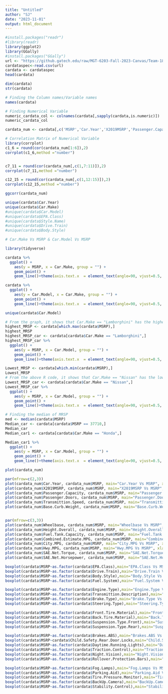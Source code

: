 ```yaml
---
title: "Untitled"
author: "SJ"
date: "2023-11-01"
output: html_document
---
```


```r
#install.packages("readr")
#library(readr)
library(ggplot2)
library(GGally)
#install.packages("GGally")
url <- "https://github.gatech.edu/raw/MGT-6203-Fall-2023-Canvas/Team-18/main/Data/CarSpecs.csv?token=GHSAT0AAAAAAAAC26TN5RFNYUES5XH5SGNMZKFK6TQ"
cardataspec<-read.csv(url)
cardata <- cardataspec 
head(cardata)
```


```r
dim(cardata)
str(cardata)

```
```r
# Finding the Column names/Variable names
names(cardata)
```
```r
# Finding Numerical Variable
numeric_cardata_col <- colnames(cardata[,sapply(cardata,is.numeric)])
numeric_cardata_col
```
```r
cardata_num <- cardata[,c('MSRP','Car.Year','X2019MSRP','Passenger.Capacity','Passenger.Doors','Transmittion.Speed','Base.Curb.Weight','Wheelbase','Height.Overall','Fuel.Tank.Capacity','Combined.Estimate.MPG','City.MPG','Hwy.MPG','SAE.Net.Torque','SAE.Net.Horsepower')]

```

```r
# Correlation Matrix of Numerical Variable
library(corrplot)
c1_6 = round(cor(cardata_num[1:6]),2)
corrplot(c1_6,method ="number")


c7_11 = round(cor(cardata_num[,c(1,7:11)]),2)
corrplot(c7_11,method ="number")

c12_15 = round(cor(cardata_num[,c(1,12:15)]),2)
corrplot(c12_15,method ="number")

ggcorr(cardata_num)


```
```r
unique(cardata$Car.Year)
unique(cardata$Car.Make)
#unique(cardata$Car.Model)
#unique(cardata$EPA.Class)
#unique(cardata$Style.Name)
#unique(cardata$Drive.Train)
#unique(cardata$Body.Style)

```



```r
# Car.Make Vs MSRP & Car.Model Vs MSRP

library(tidyverse)

cardata %>%
  ggplot() +
    aes(y = MSRP, x = Car.Make, group = "") +
    geom_point() + 
    geom_line()+theme(axis.text.x  = element_text(angle=90, vjust=0.5, size=8))

cardata %>%
  ggplot() +
    aes(y = Car.Model, x = Car.Make, group = "") +
    geom_point() + 
    geom_line()+theme(axis.text.x  = element_text(angle=90, vjust=0.5, size=8))
```


```r
unique(cardata$Car.Model)
```
```r
# From the graph, it shows that Car.Make == "Lamborghini" has the highest MRSP
highest_MRSP <- cardata[which.max(cardata$MSRP),]
highest_MRSP
highest_MRSP_car <- cardata[cardata$Car.Make == "Lamborghini",]
highest_MRSP_car %>%
  ggplot() +
    aes(y = MSRP, x = Car.Model, group = "") +
    geom_point() + 
    geom_line()+theme(axis.text.x  = element_text(angle=90, vjust=0.5, size=8))

```
```r

Lowest_MRSP <- cardata[which.min(cardata$MSRP),]
Lowest_MRSP
# From the above R code, it shows that Car.Make == "Nissan" has the lowest MRSP
Lowest_MRSP_car <- cardata[cardata$Car.Make == "Nissan",]
Lowest_MRSP_car %>%
  ggplot() +
    aes(y = MSRP, x = Car.Model, group = "") +
    geom_point() + 
    geom_line()+theme(axis.text.x  = element_text(angle=90, vjust=0.5, size=8))

```
```r
# Finding the median of MRSP
med <- median(cardata$MSRP)
Median_car <- cardata[cardata$MSRP == 37710,]
Median_car
Median_car1 <- cardata[cardata$Car.Make == "Honda",]

Median_car1 %>%
  ggplot() +
    aes(y = MSRP, x = Car.Model, group = "") +
    geom_point() + 
    geom_line()+theme(axis.text.x  = element_text(angle=90, vjust=0.5, size=8))

```
```r
plot(cardata_num)

```
```r
par(mfrow=c(2,3))
plot(cardata_num$Car.Year, cardata_num$MSRP, main="Car.Year Vs MSRP", xlab="Car.Year", ylab="MSRP", col="red", cex=2)
plot(cardata_num$X2019MSRP, cardata_num$MSRP, main="X2019MSRP Vs MSRP", xlab="X2019MSRP", ylab="MSRP", col="red", cex=2)
plot(cardata_num$Passenger.Capacity, cardata_num$MSRP, main="Passenger.Capacity Vs MSRP", xlab="Passenger.Capacity", ylab="MSRP", col="red", cex=2)
plot(cardata_num$Passenger.Doors, cardata_num$MSRP, main="Passenger.Doors Vs MSRP", xlab="Passenger.Doors", ylab="MSRP", col="red", cex=2)
plot(cardata_num$Transmittion.Speed, cardata_num$MSRP, main="Transmittion.Speed Vs MSRP", xlab="Transmittion.Speed", ylab="MSRP", col="red", cex=2)
plot(cardata_num$Base.Curb.Weight, cardata_num$MSRP, main="Base.Curb.Weight Vs MSRP", xlab="Base.Curb.Weight", ylab="MSRP", col="red", cex=2)



```

```r
par(mfrow=c(3,3))
plot(cardata_num$Wheelbase, cardata_num$MSRP, main="Wheelbase Vs MSRP", xlab="Wheelbase", ylab="MSRP", col="red", cex=2)
plot(cardata_num$Height.Overall, cardata_num$MSRP, main="Height.Overall Vs MSRP", xlab="Height.Overall", ylab="MSRP", col="red", cex=2)
plot(cardata_num$Fuel.Tank.Capacity, cardata_num$MSRP, main="Fuel.Tank.Capacity Vs MSRP", xlab="Fuel.Tank.Capacity", ylab="MSRP", col="red", cex=2)
plot(cardata_num$Combined.Estimate.MPG, cardata_num$MSRP, main="Combined.Estimate.MPG Vs MSRP", xlab="Combined.Estimate.MPG", ylab="MSRP", col="red", cex=2)
plot(cardata_num$City.MPG, cardata_num$MSRP, main="City.MPG Vs MSRP", xlab="City.MPG", ylab="MSRP", col="red", cex=2)
plot(cardata_num$Hwy.MPG, cardata_num$MSRP, main="Hwy.MPG Vs MSRP", xlab="Hwy.MPG", ylab="MSRP", col="red", cex=2)
plot(cardata_num$SAE.Net.Torque, cardata_num$MSRP, main="SAE.Net.Torque Vs MSRP", xlab="SAE.Net.Torque", ylab="MSRP", col="red", cex=2)
plot(cardata_num$SAE.Net.Horsepower, cardata_num$MSRP, main="SAE.Net.Horsepower Vs MSRP", xlab="SAE.Net.Horsepower", ylab="MSRP", col="red", cex=2)


```
```r

boxplot(cardata$MSRP~as.factor(cardata$EPA.Class),main="EPA.Class Vs MSRP",xlab="EPA.Class",ylab="MSRP",col="yellow",border="red")
boxplot(cardata$MSRP~as.factor(cardata$Drive.Train),main="Drive.Train Vs MSRP",xlab="Drive.Train",ylab="MSRP",col="yellow",border="red")
boxplot(cardata$MSRP~as.factor(cardata$Body.Style),main="Body.Style Vs MSRP",xlab="Body.Style",ylab="MSRP",col="yellow",border="red")
boxplot(cardata$MSRP~as.factor(cardata$Fuel.System),main="Fuel.System Vs MSRP",xlab="Fuel.System",ylab="MSRP",col="yellow",border="red")


```
```r
boxplot(cardata$MSRP~as.factor(cardata$Engine.Type),main="Engine.Type Vs MSRP",xlab="Engine.Type",ylab="MSRP",col="orange",border="brown")
boxplot(cardata$MSRP~as.factor(cardata$Transmittion.Description),main="Transmittion.Description Vs MSRP",xlab="Transmittion.Description",ylab="MSRP",col="orange",border="brown")
boxplot(cardata$MSRP~as.factor(cardata$Brake.Type),main="Brake.Type Vs MSRP",xlab="Brake.Type",ylab="MSRP",col="orange",border="brown")
boxplot(cardata$MSRP~as.factor(cardata$Steering.Type),main="Steering.Type Vs MSRP",xlab="Steering.Type",ylab="MSRP",col="orange",border="brown")
```
```r
boxplot(cardata$MSRP~as.factor(cardata$Front.Tire.Material),main="Front.Tire.Material Vs MSRP",xlab="Front.Tire.Material",ylab="MSRP",col="yellow",border="blue")
boxplot(cardata$MSRP~as.factor(cardata$Back.Tire.Material),main="Back.Tire.Material Vs MSRP",xlab="Back.Tire.Material",ylab="MSRP",col="yellow",border="black")
boxplot(cardata$MSRP~as.factor(cardata$Suspension.Type.Front),main="Suspension.Type.Front Vs MSRP",xlab="Suspension.Type.Front",ylab="MSRP",col="yellow",border="blue")
boxplot(cardata$MSRP~as.factor(cardata$Suspension.Type.Rear),main="Suspension.Type.Rear Vs MSRP",xlab="Suspension.Type.Rear",ylab="MSRP",col="yellow",border="black")
```
```r
boxplot(cardata$MSRP~as.factor(cardata$Brakes.ABS),main="Brakes.ABS Vs MSRP",xlab="Brakes.ABS",ylab="MSRP",col="orange",border="brown")
boxplot(cardata$MSRP~cardata$Child.Safety.Rear.Door.Locks,main="Child.Safety.Rear.Door.Locks Vs MSRP",xlab="Child.Safety.Rear.Door.Locks",ylab="MSRP",col="orange",border="brown")
boxplot(cardata$MSRP~as.factor(cardata$Daytime.Running.Lights),main="Daytime.Running.Lights Vs MSRP",xlab="Daytime.Running.Lights",ylab="MSRP",col="orange",border="brown")
boxplot(cardata$MSRP~as.factor(cardata$Traction.Control),main="Traction.Control Vs MSRP",xlab="Traction.Control",ylab="MSRP",col="orange",border="brown")
boxplot(cardata$MSRP~as.factor(cardata$Night.Vision),main="Night.Vision Vs MSRP",xlab="Night.Vision",ylab="MSRP",col="orange",border="brown")
boxplot(cardata$MSRP~as.factor(cardata$Rollover.Protection.Bars),main="Rollover.Protection.Bars Vs MSRP",xlab="Rollover.Protection.Bars",ylab="MSRP",col="orange",border="brown")

```
```r
boxplot(cardata$MSRP~as.factor(cardata$Fog.Lamps),main="Fog.Lamps Vs MSRP",xlab="Fog.Lamps",ylab="MSRP",col="gold",border="black")
boxplot(cardata$MSRP~as.factor(cardata$Parking.Aid),main="Parking.Aid Vs MSRP",xlab="Parking.Aid",ylab="MSRP",col="gold",border="black")
boxplot(cardata$MSRP~as.factor(cardata$Tire.Pressure.Monitor),main="Tire.Pressure.Monitor Vs MSRP",xlab="Tire.Pressure.Monitor",ylab="MSRP",col="gold",border="black")
boxplot(cardata$MSRP~as.factor(cardata$BackUp.Camera),main="BackUp.Camera Vs MSRP",xlab="BackUp.Camera",ylab="MSRP",col="gold",border="black")
boxplot(cardata$MSRP~as.factor(cardata$Stability.Control),main="Stability.Control Vs MSRP",xlab="Stability.Control",ylab="MSRP",col="gold",border="black")
```

